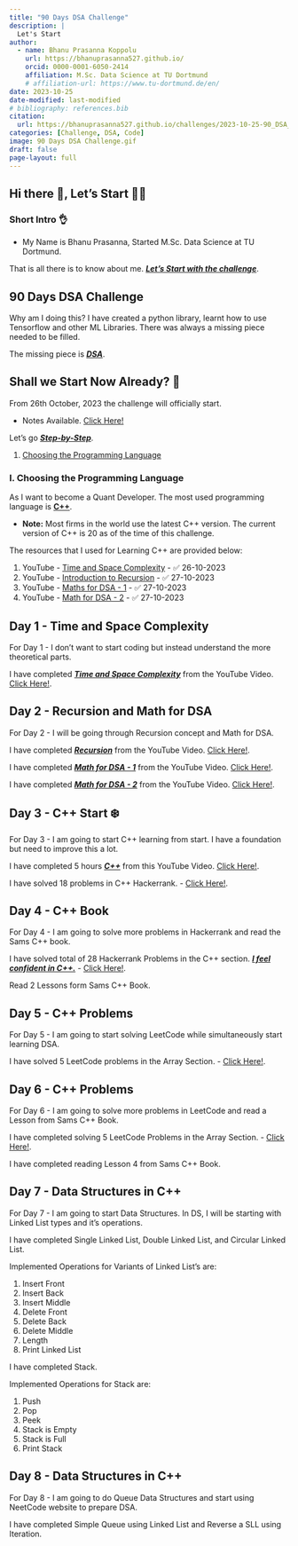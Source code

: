 ```yaml
---
title: "90 Days DSA Challenge"
description: |
  Let's Start
author:
  - name: Bhanu Prasanna Koppolu
    url: https://bhanuprasanna527.github.io/
    orcid: 0000-0001-6050-2414
    affiliation: M.Sc. Data Science at TU Dortmund
    # affiliation-url: https://www.tu-dortmund.de/en/
date: 2023-10-25
date-modified: last-modified
# bibliography: references.bib
citation: 
  url: https://bhanuprasanna527.github.io/challenges/2023-10-25-90_DSA_Challenge/
categories: [Challenge, DSA, Code]
image: 90 Days DSA Challenge.gif
draft: false
page-layout: full
---
```


## Hi there 👋, Let's Start 🧑‍💻

### Short Intro 👌

- My Name is Bhanu Prasanna, Started M.Sc. Data Science at TU Dortmund.
<!-- - Want to become a <u>***Quant Developer***</u> -->

That is all there is to know about me. <u>***Let's Start with the challenge***</u>.

## 90 Days DSA Challenge

Why am I doing this? I have created a python library, learnt how to use Tensorflow and other ML Libraries. There was always a missing piece needed to be filled.

The missing piece is <u>***DSA***</u>.

## Shall we Start Now Already? 🤨

From 26th October, 2023 the challenge will officially start.

- Notes Available. <a href="https://bhanuprasanna527.github.io/notes/2023-10-25-C++/" target="blank">Click Here!</a>

Let's go <u>***Step-by-Step***</u>.

1. [Choosing the Programming Language](/challenges/2023-10-25-90_DSA_Challenge/#i.-choosing-the-programming-language)
<!-- 2. -->

### I. Choosing the Programming Language

As I want to become a Quant Developer. The most used programming language is <u>**C++**</u>.

- **Note:** Most firms in the world use the latest C++ version. The current version of C++ is 20 as of the time of this challenge.

The resources that I used for Learning C++ are provided below:

1. YouTube - [Time and Space Complexity](https://www.youtube.com/watch?v=mV3wrLBbuuE&pp=ygUadGltZSBhbmQgc3BhY2UgY29tcGxleGl0eSA%3D) - ✅ 26-10-2023
2. YouTube - [Introduction to Recursion](https://www.youtube.com/watch?v=M2uO2nMT0Bk&list=PL9gnSGHSqcnr_DxHsP7AW9ftq0AtAyYqJ&index=24) - ✅ 27-10-2023
3. YouTube - [Maths for DSA - 1](https://www.youtube.com/watch?v=fzip9Aml6og&list=PL9gnSGHSqcnr_DxHsP7AW9ftq0AtAyYqJ&index=26) - ✅ 27-10-2023
4. YouTube - [Math for DSA - 2](https://www.youtube.com/watch?v=lmSpZ0bjCyQ&list=PL9gnSGHSqcnr_DxHsP7AW9ftq0AtAyYqJ&index=27) - ✅ 27-10-2023


## Day 1 - Time and Space Complexity

For Day 1 - I don't want to start coding but instead understand the more theoretical parts.

I have completed <u>***Time and Space Complexity***</u> from the YouTube Video. <a href="https://www.youtube.com/watch?v=mV3wrLBbuuE&pp=ygUadGltZSBhbmQgc3BhY2UgY29tcGxleGl0eSA%3D" target="blank">Click Here!</a>.


## Day 2 - Recursion and Math for DSA

For Day 2 - I will be going through Recursion concept and Math for DSA.

I have completed <u>***Recursion***</u> from the YouTube Video. <a href="https://www.youtube.com/watch?v=M2uO2nMT0Bk&list=PL9gnSGHSqcnr_DxHsP7AW9ftq0AtAyYqJ&index=23" target="blank">Click Here!</a>.

I have completed <u>***Math for DSA - 1***</u> from the YouTube Video. <a href="https://www.youtube.com/watch?v=fzip9Aml6og&list=PL9gnSGHSqcnr_DxHsP7AW9ftq0AtAyYqJ&index=25" target="blank">Click Here!</a>.

I have completed <u>***Math for DSA - 2***</u> from the YouTube Video. <a href="https://www.youtube.com/watch?v=lmSpZ0bjCyQ&list=PL9gnSGHSqcnr_DxHsP7AW9ftq0AtAyYqJ&index=27" target="blank">Click Here!</a>.

## Day 3 - C++ Start ❄️

For Day 3 - I am going to start C++ learning from start. I have a foundation but need to improve this a lot.

I have completed 5 hours <u>***C++***</u> from this YouTube Video. <a href="https://www.youtube.com/watch?v=FpfHmAkRVK4&list=LL&index=9" target="blank">Click Here!</a>.

I have solved 18 problems in C++ Hackerrank. - [Click Here!](https://www.hackerrank.com/profile/bhanuprasanna81).

## Day 4 - C++ Book

For Day 4 - I am going to solve more problems in Hackerrank and read the Sams C++ book.

I have solved total of 28 Hackerrank Problems in the C++ section. <u>***I feel confident in C++.***</u> - [Click Here!](https://www.hackerrank.com/profile/bhanuprasanna81).

Read 2 Lessons form Sams C++ Book.

## Day 5 - C++ Problems

For Day 5 - I am going to start solving LeetCode while simultaneously start learning DSA.

I have solved 5 LeetCode problems in the Array Section. - [Click Here!](https://leetcode.com/bhanuprasanna527/).

## Day 6 - C++ Problems

For Day 6 - I am going to solve more problems in LeetCode and read a Lesson from Sams C++ Book.

I have completed solving 5 LeetCode Problems in the Array Section. - [Click Here!](https://leetcode.com/bhanuprasanna527/).

I have completed reading Lesson 4 from Sams C++ Book.

## Day 7 - Data Structures in C++

For Day 7 - I am going to start Data Structures. In DS, I will be starting with Linked List types and it's operations.

I have completed Single Linked List, Double Linked List, and Circular Linked List.

Implemented Operations for Variants of Linked List's are:

1. Insert Front
2. Insert Back
3. Insert Middle
4. Delete Front
5. Delete Back
6. Delete Middle
7. Length
8. Print Linked List

I have completed Stack.

Implemented Operations for Stack are:

1. Push
2. Pop
3. Peek
4. Stack is Empty
5. Stack is Full
6. Print Stack

## Day 8 - Data Structures in C++

For Day 8 - I am going to do Queue Data Structures and start using NeetCode website to prepare DSA.

I have completed Simple Queue using Linked List and Reverse a SLL using Iteration.